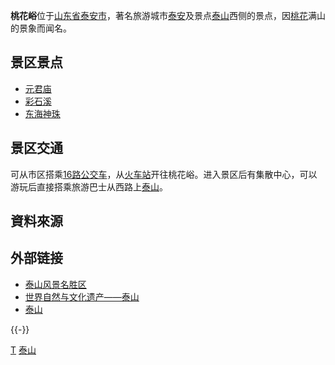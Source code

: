 {{Unreferenced|time=2017-06-07T18:49:45+00:00}}
{{coord|36|10|N|117|00|E|type:mountain|display=title}}
{{about|[[中国|中国]][[泰山|泰山]]西侧的桃花峪风景区|桃花峪的其它含义|桃花峪}}
'''桃花峪'''位于[[山东省|山东省]][[泰安市|泰安市]]，著名旅游城市[[泰安|泰安]]及景点[[泰山|泰山]]西侧的景点，因[[桃花|桃花]]满山的景象而闻名。

== 景区景点 ==
*[[元君庙|元君庙]]
*[[彩石溪|彩石溪]]
*[[东海神珠|东海神珠]]
==景区交通==
可从市区搭乘[[泰安公交16路|16路公交车]]，从[[泰山站_(泰安)|火车站]]开往桃花峪。进入景区后有集散中心，可以游玩后直接搭乘旅游巴士从西路上[[泰山|泰山]]。

==資料來源==
{{reflist}}

==外部链接==
* [http://www.mount-tai.com.cn 泰山风景名胜区]{{Wayback|url=http://www.mount-tai.com.cn/ |date=20120103103422 }}
* [http://news.xinhuanet.com/ziliao/2003-09/19/content_1090326.htm 世界自然与文化遗产——泰山]{{Wayback|url=http://news.xinhuanet.com/ziliao/2003-09/19/content_1090326.htm |date=20120127045333 }}
* [http://www.gjgy.com/taishan.html 泰山]{{Wayback|url=http://www.gjgy.com/taishan.html |date=20110921085213 }}

{{-}}
{{国家5A旅游景区}}
{{山东全国重点文物保护单位}}
{{中国山脉}}

[[Category:山东山峰|T]]
[[Category:泰山|]]